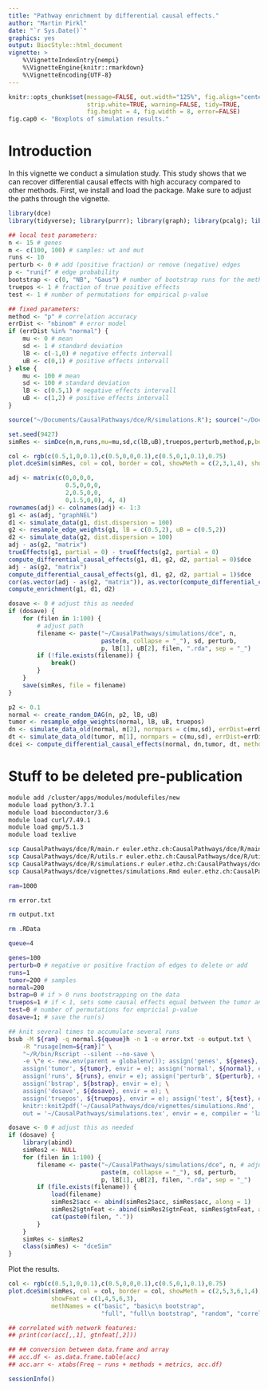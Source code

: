 ```yaml
---
title: "Pathway enrichment by differential causal effects."
author: "Martin Pirkl"
date: "`r Sys.Date()`"
graphics: yes
output: BiocStyle::html_document
vignette: >
    %\VignetteIndexEntry{nempi}
    %\VignetteEngine{knitr::rmarkdown}
    %\VignetteEncoding{UTF-8}
---
```


```r
knitr::opts_chunk$set(message=FALSE, out.width="125%", fig.align="center",
                      strip.white=TRUE, warning=FALSE, tidy=TRUE,
                      fig.height = 4, fig.width = 8, error=FALSE)
fig.cap0 <- "Boxplots of simulation results."
```

# Introduction

In this vignette we conduct a simulation study. This study shows that we can recover differential causal effects with high accuracy compared to other methods. First, we install and load the package. Make sure to adjust the paths through the vignette.

```r
library(dce)
library(tidyverse); library(purrr); library(graph); library(pcalg); library(assertthat); library(igraph); library(matlib); library(nem); library(mnem); library(expm); library(Linnorm); library(MASS)
```

```r
## local test parameters:
n <- 15 # genes
m <- c(100, 100) # samples: wt and mut
runs <- 10
perturb <- 0 # add (positive fraction) or remove (negative) edges
p <- "runif" # edge probability
bootstrap <- c(0, "NB", "Gaus") # number of bootstrap runs for the methods
truepos <- 1 # fraction of true positive effects
test <- 1 # number of permutations for empirical p-value

## fixed parameters:
method <- "p" # correlation accuracy
errDist <- "nbinom" # error model
if (errDist %in% "normal") {
    mu <- 0 # mean
    sd <- 1 # standard deviation
    lB <- c(-1,0) # negative effects intervall
    uB <- c(0,1) # positive effects intervall
} else {
    mu <- 100 # mean
    sd <- 100 # standard deviation
    lB <- c(0.5,1) # negative effects intervall
    uB <- c(1,2) # positive effects intervall
}

source("~/Documents/CausalPathways/dce/R/simulations.R"); source("~/Documents/CausalPathways/dce/R/main.R"); source("~/Documents/CausalPathways/dce/R/utils.R"); source("~/Documents/CausalPathways/dce/R/data_simulation.R")

set.seed(9427)
simRes <- simDce(n,m,runs,mu=mu,sd,c(lB,uB),truepos,perturb,method,p,bootstrap=bootstrap,verbose=TRUE,test=test,errDist=errDist,enriched=0.5)

col <- rgb(c(0.5,1,0,0.1),c(0.5,0,0,0.1),c(0.5,0,1,0.1),0.75)
plot.dceSim(simRes, col = col, border = col, showMeth = c(2,3,1,4), showFeat = c(2,1,7,6,3), methNames = c("Gaussian", "Neg. Binomial", "random", "correlation"))

adj <- matrix(c(0,0,0,0,
                0.5,0,0,0,
                2,0.5,0,0,
                0,1.5,0,0), 4, 4)
rownames(adj) <- colnames(adj) <- 1:3
g1 <- as(adj, "graphNEL")
d1 <- simulate_data(g1, dist.dispersion = 100)
g2 <- resample_edge_weights(g1, lB = c(0.5,2), uB = c(0.5,2))
d2 <- simulate_data(g2, dist.dispersion = 100)
adj - as(g2, "matrix")
trueEffects(g1, partial = 0) - trueEffects(g2, partial = 0)
compute_differential_causal_effects(g1, d1, g2, d2, partial = 0)$dce
adj - as(g2, "matrix")
compute_differential_causal_effects(g1, d1, g2, d2, partial = 1)$dce
cor(as.vector(adj - as(g2, "matrix")), as.vector(compute_differential_causal_effects(g1, d1, g2, d2, partial = 1)$dce))
compute_enrichment(g1, d1, d2)


```

```r

dosave <- 0 # adjust this as needed
if (dosave) {
    for (filen in 1:100) {
        # adjust path
        filename <- paste("~/CausalPathways/simulations/dce", n,
                          paste(m, collapse = "_"), sd, perturb,
                          p, lB[1], uB[2], filen, ".rda", sep = "_")
        if (!file.exists(filename)) {
            break()
        }
    }
    save(simRes, file = filename)
}

p2 <- 0.1
normal <- create_random_DAG(n, p2, lB, uB)
tumor <- resample_edge_weights(normal, lB, uB, truepos)
dn <- simulate_data_old(normal, m[2], normpars = c(mu,sd), errDist=errDist)
dt <- simulate_data_old(tumor, m[1], normpars = c(mu,sd), errDist=errDist)
dcei <- compute_differential_causal_effects(normal, dn,tumor, dt, method = "full",errDist = errDist)

```

# Stuff to be deleted pre-publication

```bash
module add /cluster/apps/modules/modulefiles/new
module load python/3.7.1
module load bioconductor/3.6
module load curl/7.49.1
module load gmp/5.1.3
module load texlive

scp CausalPathways/dce/R/main.r euler.ethz.ch:CausalPathways/dce/R/main.R
scp CausalPathways/dce/R/utils.r euler.ethz.ch:CausalPathways/dce/R/utils.R
scp CausalPathways/dce/R/simulations.r euler.ethz.ch:CausalPathways/dce/R/simulations.R
scp CausalPathways/dce/vignettes/simulations.Rmd euler.ethz.ch:CausalPathways/dce/vignettes/simulations.Rmd

ram=1000

rm error.txt

rm output.txt

rm .RData

queue=4

genes=100
perturb=0 # negative or positive fraction of edges to delete or add
runs=1
tumor=200 # samples
normal=200
bstrap=0 # if > 0 runs bootstrapping on the data
truepos=1 # if < 1, sets some causal effects equal between the tumor and normal
test=0 # number of permutations for empricial p-value
dosave=1; # save the run(s)

## knit several times to accumulate several runs
bsub -M ${ram} -q normal.${queue}h -n 1 -e error.txt -o output.txt \
	-R "rusage[mem=${ram}]" \
	"~/R/bin/Rscript --silent --no-save \
	-e \"e <- new.env(parent = globalenv()); assign('genes', ${genes}, envir = e); \
	assign('tumor', ${tumor}, envir = e); assign('normal', ${normal}, envir = e); \
	assign('runs', ${runs}, envir = e); assign('perturb', ${perturb}, envir = e); \
	assign('bstrap', ${bstrap}, envir = e); \
	assign('dosave', ${dosave}, envir = e); \
	assign('truepos', ${truepos}, envir = e); assign('test', ${test}, envir = e); \
    knitr::knit2pdf('~/CausalPathways/dce/vignettes/simulations.Rmd',
    out = '~/CausalPathways/simulations.tex', envir = e, compiler = 'latex')\""

```


```r
dosave <- 0 # adjust this as needed
if (dosave) {
    library(abind)
    simRes2 <- NULL
    for (filen in 1:100) {
        filename <- paste("~/CausalPathways/simulations/dce", n, # adjust path
                          paste(m, collapse = "_"), sd, perturb,
                          p, lB[1], uB[2], filen, ".rda", sep = "_")
        if (file.exists(filename)) {
            load(filename)
            simRes2$acc <- abind(simRes2$acc, simRes$acc, along = 1)
            simRes2$gtnFeat <- abind(simRes2$gtnFeat, simRes$gtnFeat, along = 1)
            cat(paste0(filen, "."))
        }
    }
    simRes <- simRes2
    class(simRes) <- "dceSim"
}
```

Plot the results.

```r
col <- rgb(c(0.5,1,0,0.1),c(0.5,0,0,0.1),c(0.5,0,1,0.1),0.75)
plot.dceSim(simRes, col = col, border = col, showMeth = c(2,5,3,6,1,4),
            showFeat = c(1,4,5,6,3),
            methNames = c("basic", "basic\n bootstrap",
                          "full", "full\n bootstrap", "random", "correlation"))

## correlated with network features:
## print(cor(acc[,,1], gtnfeat[,2]))

## ## conversion between data.frame and array
## acc.df <- as.data.frame.table(acc)
## acc.arr <- xtabs(Freq ~ runs + methods + metrics, acc.df)
```

```r
sessionInfo()
```
